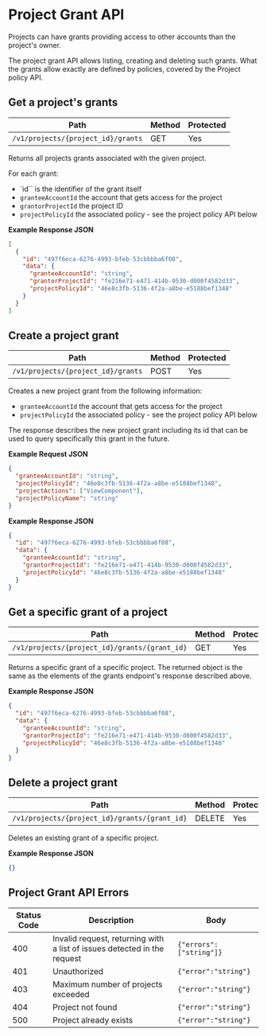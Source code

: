 # Project Grant API

Projects can have grants providing access to other accounts than the project's owner.

The project grant API allows listing, creating and deleting such grants. What the grants allow exactly are defined by policies, covered by the Project policy API.

## Get a project's grants

| Path                               | Method | Protected |
| ---------------------------------- | ------ | --------- |
| `/v1/projects/{project_id}/grants` | GET    | Yes       |

Returns all projects grants associated with the given project.

For each grant:

- `id`` is the identifier of the grant itself
- `granteeAccountId` the account that gets access for the project
- `grantorProjectId` the project ID
- `projectPolicyId` the associated policy - see the project policy API below

**Example Response JSON**

```json copy
[
  {
    "id": "497f6eca-6276-4993-bfeb-53cbbbba6f08",
    "data": {
      "granteeAccountId": "string",
      "grantorProjectId": "fe216e71-e471-414b-9530-d000f4582d33",
      "projectPolicyId": "46e8c3fb-5136-4f2a-a8be-e5188bef1348"
    }
  }
]
```

## Create a project grant

| Path                               | Method | Protected |
| ---------------------------------- | ------ | --------- |
| `/v1/projects/{project_id}/grants` | POST   | Yes       |

Creates a new project grant from the following information:

- `granteeAccountId` the account that gets access for the project
- `projectPolicyId` the associated policy - see the project policy API below

The response describes the new project grant including its id that can be used to query specifically this grant in the future.

**Example Request JSON**

```json copy
{
  "granteeAccountId": "string",
  "projectPolicyId": "46e8c3fb-5136-4f2a-a8be-e5188bef1348",
  "projectActions": ["ViewComponent"],
  "projectPolicyName": "string"
}
```

**Example Response JSON**

```json copy
{
  "id": "497f6eca-6276-4993-bfeb-53cbbbba6f08",
  "data": {
    "granteeAccountId": "string",
    "grantorProjectId": "fe216e71-e471-414b-9530-d000f4582d33",
    "projectPolicyId": "46e8c3fb-5136-4f2a-a8be-e5188bef1348"
  }
}
```

## Get a specific grant of a project

| Path                                          | Method | Protected |
| --------------------------------------------- | ------ | --------- |
| `/v1/projects/{project_id}/grants/{grant_id}` | GET    | Yes       |

Returns a specific grant of a specific project. The returned object is the same as the elements of the grants endpoint's response described above.

**Example Response JSON**

```json copy
{
  "id": "497f6eca-6276-4993-bfeb-53cbbbba6f08",
  "data": {
    "granteeAccountId": "string",
    "grantorProjectId": "fe216e71-e471-414b-9530-d000f4582d33",
    "projectPolicyId": "46e8c3fb-5136-4f2a-a8be-e5188bef1348"
  }
}
```

## Delete a project grant

| Path                                          | Method | Protected |
| --------------------------------------------- | ------ | --------- |
| `/v1/projects/{project_id}/grants/{grant_id}` | DELETE | Yes       |

Deletes an existing grant of a specific project.

**Example Response JSON**

```json copy
{}
```

## Project Grant API Errors

| Status Code | Description                                                              | Body                    |
| ----------- | ------------------------------------------------------------------------ | ----------------------- |
| 400         | Invalid request, returning with a list of issues detected in the request | `{"errors":["string"]}` |
| 401         | Unauthorized                                                             | `{"error":"string"}`    |
| 403         | Maximum number of projects exceeded                                      | `{"error":"string"}`    |
| 404         | Project not found                                                        | `{"error":"string"}`    |
| 500         | Project already exists                                                   | `{"error":"string"}`    |
